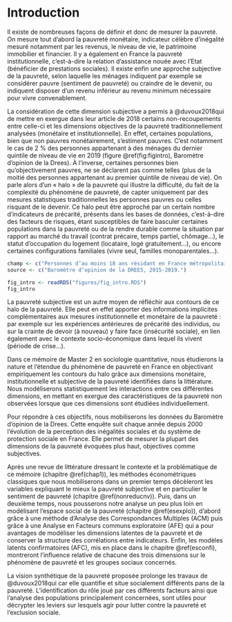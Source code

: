 # Introduction {.unnumbered}

Il existe de nombreuses façons de définir et donc de mesurer la pauvreté. On mesure tout d’abord la pauvreté monétaire, indicateur célèbre d’inégalité mesuré notamment par les revenus, le niveau de vie, le patrimoine immobilier et financier. Il y a également en France la pauvreté institutionnelle, c’est-à-dire la relation d’assistance nouée avec l’Etat (bénéficier de prestations sociales). Il existe enfin une approche subjective de la pauvreté, selon laquelle les ménages indiquent par exemple se considérer pauvre (sentiment de pauvreté) ou craindre de le devenir, ou indiquent disposer d’un revenu inférieur au revenu minimum nécessaire pour vivre convenablement.


La considération de cette dimension subjective a permis à @duvoux2018qui de mettre en exergue dans leur article de 2018 certains non-recoupements entre celle-ci et les dimensions objectives de la pauvreté traditionnellement analysées (monétaire et institutionnelle). En effet, certaines populations, bien que non pauvres monétairement, s’estiment pauvres. C’est notamment le cas de 2 % des personnes appartenant à des ménages du dernier quintile de niveau de vie en 2019 (figure \@ref(fig:figintro), Baromètre d’opinion de la Drees). À l’inverse, certaines personnes bien qu’objectivement pauvres, ne se déclarent pas comme telles (plus de la moitié des personnes appartenant au premier quintile de niveau de vie). On parle alors d’un « halo » de la pauvreté qui illustre la difficulté, du fait de la complexité du phénomène de pauvreté, de capter uniquement par des mesures statistiques traditionnelles les personnes pauvres ou celles risquant de le devenir. Ce halo peut être approché par un certain nombre d’indicateurs de précarité, présents dans les bases de données, c’est-à-dire des facteurs de risques, étant susceptibles de faire basculer certaines populations dans la pauvreté ou de la rendre durable comme la situation par rapport au marché du travail (contrat précaire, temps partiel, chômage…), le statut d’occupation du logement (locataire, logé gratuitement…), ou encore certaines configurations familiales (vivre seul, familles monoparentales...).

```r
champ <- c("Personnes d’au moins 18 ans résidant en France métropolitaine.")
source <- c("Baromètre d’opinion de la DREES, 2015-2019.")
```


```r
fig_intro <- readRDS("figures/fig_intro.RDS")
fig_intro

```



La pauvreté subjective est un autre moyen de réfléchir aux contours de ce halo de la pauvreté. Elle peut en effet apporter des informations implicites complémentaires aux mesures institutionnelle et monétaire de la pauvreté : par exemple sur les expériences antérieures de précarité des individus, ou sur la crainte de devoir (à nouveau) y faire face (insécurité sociale), en lien également avec le contexte socio-économique dans lequel ils vivent (période de crise...).

Dans ce mémoire de Master 2 en sociologie quantitative, nous étudierons la nature et l’étendue du phénomène de pauvreté en France en objectivant empiriquement les contours du halo grâce aux dimensions monétaire, institutionnelle et subjective de la pauvreté identifiées dans la littérature. Nous modéliserons statistiquement les interactions entre ces différentes dimensions, en mettant en exergue des caractéristiques de la pauvreté non observées lorsque que ces dimensions sont étudiées individuellement.

Pour répondre à ces objectifs, nous mobiliserons les données du Baromètre d’opinion de la Drees. Cette enquête suit chaque année depuis 2000 l’évolution de la perception des inégalités sociales et du système de protection sociale en France. Elle permet de mesurer la plupart des dimensions de la pauvreté évoquées plus haut, objectives comme subjectives. 

Après une revue de littérature dressant le contexte et la problématique de ce mémoire (chapitre \@ref(chap1)), les méthodes économétriques classiques que nous mobiliserons dans un premier temps décèleront les variables expliquant le mieux la pauvreté subjective et en particulier le sentiment de pauvreté (chapitre \@ref(nonreducnv)). Puis, dans un deuxième temps, nous pousserons notre analyse un peu plus loin en modélisant l’espace social de la pauvreté (chapitre \@ref(esexplo)), d’abord grâce à une méthode d’Analyse des Correspondances Multiples (ACM) puis grâce à une Analyse en Facteurs communs exploratoire (AFE) qui a pour avantages de modéliser les dimensions latentes de la pauvreté et de conserver la structure des corrélations entre indicateurs. Enfin, les modèles latents confirmatoires (AFC), mis en place dans le chapitre \@ref(esconfi), montreront l’influence relative de chacune des trois dimensions sur le phénomène de pauvreté et les groupes sociaux concernés.

La vision synthétique de la pauvreté proposée prolonge les travaux de @duvoux2018qui car elle quantifie et situe socialement différents pans de la pauvreté. L’identification du rôle joué par ces différents facteurs ainsi que l'analyse des populations principalement concernées, sont utiles pour décrypter les leviers sur lesquels agir pour lutter contre la pauvreté et l’exclusion sociale.

